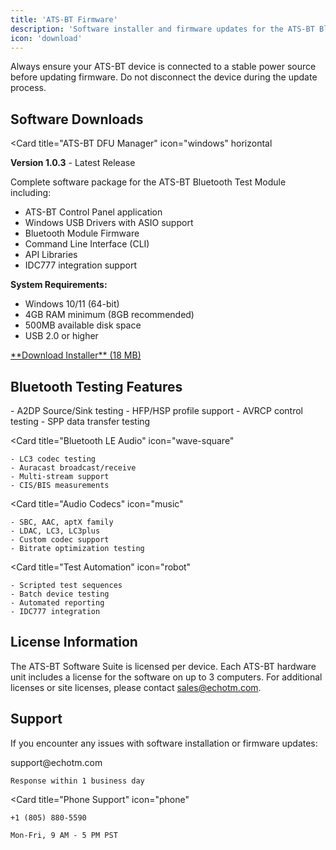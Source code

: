 ```yaml
---
title: 'ATS-BT Firmware'
description: 'Software installer and firmware updates for the ATS-BT Bluetooth Test Module'
icon: 'download'
---
```


<Warning>
Always ensure your ATS-BT device is connected to a stable power source before updating firmware. Do not disconnect the device during the update process.
</Warning>

## Software Downloads

<Card
  title="ATS-BT DFU Manager"
  icon="windows"
  horizontal
>
  **Version 1.0.3** - Latest Release

  Complete software package for the ATS-BT Bluetooth Test Module including:
  - ATS-BT Control Panel application
  - Windows USB Drivers with ASIO support
  - Bluetooth Module Firmware
  - Command Line Interface (CLI)
  - API Libraries
  - IDC777 integration support

  **System Requirements:**
  - Windows 10/11 (64-bit)
  - 4GB RAM minimum (8GB recommended)
  - 500MB available disk space
  - USB 2.0 or higher

  <a href="/downloads/ats-bt/SetupEchoATS_BT_1.0.3.exe" download>
    **Download Installer** (18 MB)
  </a>
</Card>

## Bluetooth Testing Features

<CardGroup cols={2}>
  <Card
    title="Classic Bluetooth"
    icon="bluetooth"
  >
    - A2DP Source/Sink testing
    - HFP/HSP profile support
    - AVRCP control testing
    - SPP data transfer testing
  </Card>

  <Card
    title="Bluetooth LE Audio"
    icon="wave-square"
  >
    - LC3 codec testing
    - Auracast broadcast/receive
    - Multi-stream support
    - CIS/BIS measurements
  </Card>

  <Card
    title="Audio Codecs"
    icon="music"
  >
    - SBC, AAC, aptX family
    - LDAC, LC3, LC3plus
    - Custom codec support
    - Bitrate optimization testing
  </Card>

  <Card
    title="Test Automation"
    icon="robot"
  >
    - Scripted test sequences
    - Batch device testing
    - Automated reporting
    - IDC777 integration
  </Card>
</CardGroup>

## License Information

The ATS-BT Software Suite is licensed per device. Each ATS-BT hardware unit includes a license for the software on up to 3 computers. For additional licenses or site licenses, please contact sales@echotm.com.

## Support

If you encounter any issues with software installation or firmware updates:

<CardGroup cols={2}>
  <Card
    title="Email Support"
    icon="envelope"
  >
    support@echotm.com

    Response within 1 business day
  </Card>

  <Card
    title="Phone Support"
    icon="phone"
  >
    +1 (805) 880-5590

    Mon-Fri, 9 AM - 5 PM PST
  </Card>
</CardGroup>
